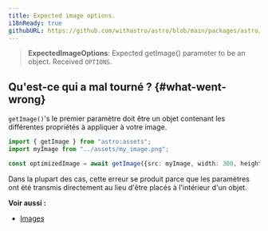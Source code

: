 ```yaml
---
title: Expected image options.
i18nReady: true
githubURL: https://github.com/withastro/astro/blob/main/packages/astro/src/core/errors/errors-data.ts
---
```


> **ExpectedImageOptions**: Expected getImage() parameter to be an object. Received `OPTIONS`.

## Qu'est-ce qui a mal tourné ? \{#what-went-wrong\}
`getImage()`'s le premier paramètre doit être un objet contenant les différentes propriétés à appliquer à votre image.

```ts
import { getImage } from "astro:assets";
import myImage from "../assets/my_image.png";

const optimizedImage = await getImage({src: myImage, width: 300, height: 300});
```

Dans la plupart des cas, cette erreur se produit parce que les paramètres ont été transmis directement au lieu d'être placés à l'intérieur d'un objet.

**Voir aussi :**
-  [Images](/fr/guides/images/)
